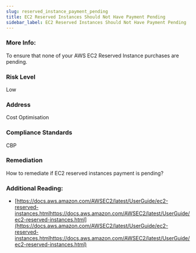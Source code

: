 ```yaml
---
slug: reserved_instance_payment_pending
title: EC2 Reserved Instances Should Not Have Payment Pending
sidebar_label: EC2 Reserved Instances Should Not Have Payment Pending
---
```


### More Info:

To ensure that none of your AWS EC2 Reserved Instance purchases are pending.

### Risk Level

Low

### Address

Cost Optimisation

### Compliance Standards

CBP

### Remediation

How to remediate if EC2 reserved instances payment is pending?

### Additional Reading:

- [https://docs.aws.amazon.com/AWSEC2/latest/UserGuide/ec2-reserved-instances.htmlhttps://docs.aws.amazon.com/AWSEC2/latest/UserGuide/ec2-reserved-instances.html](https://docs.aws.amazon.com/AWSEC2/latest/UserGuide/ec2-reserved-instances.htmlhttps://docs.aws.amazon.com/AWSEC2/latest/UserGuide/ec2-reserved-instances.html) 

